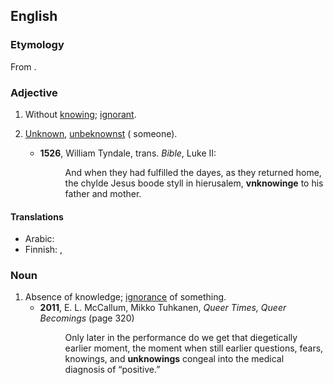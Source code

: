 ==English==

===Etymology===
From {{prefix|en|un|knowing}}.

===Adjective===
{{en-adj}}

# Without [[knowing]]; [[ignorant]].
# {{lb|en|obsolete}} [[unknown|Unknown]], [[unbeknownst]] ({{m|en|to}} someone).
#* '''1526''', William Tyndale, trans. ''Bible'', Luke II:
#*: And when they had fulfilled the dayes, as they returned home, the chylde Jesus boode styll in hierusalem, '''vnknowinge''' to his father and mother.

====Translations====
{{trans-top|without knowing}}
* Arabic: {{t|ar|جَاهِل}}
* Finnish: {{t+|fi|tietämätön}}, {{t|fi|epätietoinen}}
{{trans-mid}}
{{trans-bottom}}

===Noun===
{{en-noun}}

# Absence of knowledge; [[ignorance]] of something.
#* '''2011''', E. L. McCallum, ‎Mikko Tuhkanen, ''Queer Times, Queer Becomings'' (page 320)
#*: Only later in the performance do we get that diegetically earlier moment, the moment when still earlier questions, fears, knowings, and '''unknowings''' congeal into the medical diagnosis of “positive.”